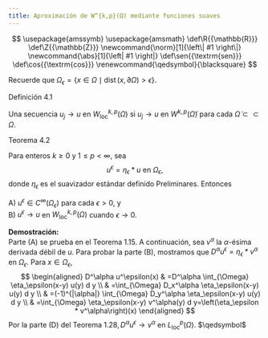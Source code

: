 ```yaml
---
title: Aproximación de W^{k,p}(Ω) mediante funciones suaves
---
```

::: {.hidden}
$$
\usepackage{amssymb}
\usepackage{amsmath}
\def\R{{\mathbb{R}}}
\def\Z{{\mathbb{Z}}}
\newcommand{\norm}[1]{\left\| #1 \right\|}
\newcommand{\abs}[1]{\left| #1 \right|}
\def\sen{{\textrm{sen}}}
\def\cos{{\textrm{cos}}}
\renewcommand{\qedsymbol}{\blacksquare}
$$

:::

Recuerde que $\Omega_\epsilon=\{x \in \Omega \mid \operatorname{dist}(x, \partial \Omega)>\epsilon\}$.


:::{.definitionbox}

::::{.definitionbox-header}
:::::{.definitionbox-icon}
:::::
Definición 4.1
::::

::::{.definitionbox-body}

Una secuencia $u_j \rightarrow u$ en $W_{\mathrm{loc}}^{k, p}(\Omega)$ si $u_j \rightarrow u$ en $W^{k, p}(\tilde{\Omega})$ para cada $\tilde{\Omega} \subset \subset \Omega$.

::::

:::

:::{.theorembox}

::::{.theorembox-header}
:::::{.theorembox-icon}
:::::
Teorema 4.2
::::

::::{.theorembox-body}

Para enteros $k \geq 0$ y $1 \leq p<\infty$, sea
$$
u^\epsilon=\eta_\epsilon * u \text { en } \Omega_\epsilon,
$$
donde $\eta_\epsilon$ es el suavizador estándar definido Preliminares. Entonces  

A$)$ $u^\epsilon \in C^{\infty}\left(\Omega_\epsilon\right)$ para cada $\epsilon>0$, y  
B$)$ $u^\epsilon \rightarrow u$ en $W_{\mathrm{loc}}^{k, p}(\Omega)$ cuando $\epsilon \rightarrow 0$.
::::

:::

**Demostración:**  
Parte (A) se prueba en el Teorema 1.15. A continuación, sea $v^\alpha$ la $\alpha$-ésima derivada débil de $u$. Para probar la parte (B), mostramos que $D^\alpha u^\epsilon=\eta_\epsilon * v^\alpha$ en $\Omega_\epsilon$. Para $x \in \Omega_\epsilon$,
    $$
    \begin{aligned}
    D^\alpha u^\epsilon(x) & =D^\alpha \int_{\Omega} \eta_\epsilon(x-y) u(y) d y \\
    & =\int_{\Omega} D_x^\alpha \eta_\epsilon(x-y) u(y) d y \\
    & =(-1)^{|\alpha|} \int_{\Omega} D_y^\alpha \eta_\epsilon(x-y) u(y) d y \\
    & =\int_{\Omega} \eta_\epsilon(x-y) v^\alpha(y) d y=\left(\eta_\epsilon * v^\alpha\right)(x)
    \end{aligned}
    $$
    Por la parte (D) del Teorema $1.28, D^\alpha u^\epsilon \rightarrow v^\alpha$ en $L_{\mathrm{loc}}^p(\Omega)$. $\qedsymbol$